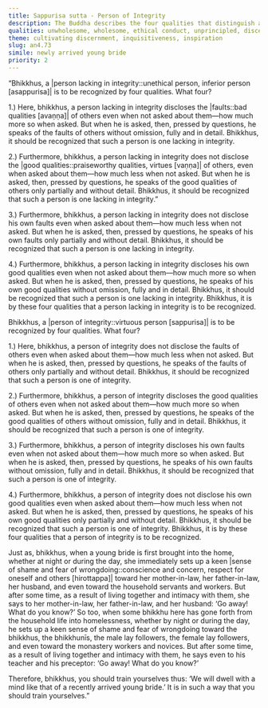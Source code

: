 ```yaml
---
title: Sappurisa sutta - Person of Integrity
description: The Buddha describes the four qualities that distinguish a person of integrity from one lacking in integrity.
qualities: unwholesome, wholesome, ethical conduct, unprincipled, discernment, conscience, fear of wrongdoing
theme: cultivating discernment, inquisitiveness, inspiration
slug: an4.73
simile: newly arrived young bride
priority: 2
---
```


“Bhikkhus, a |person lacking in integrity::unethical person, inferior person [asappurisa]| is to be recognized by four qualities. What four?

1.) Here, bhikkhus, a person lacking in integrity discloses the |faults::bad qualities [avaṇṇa]| of others even when not asked about them—how much more so when asked. But when he is asked, then, pressed by questions, he speaks of the faults of others without omission, fully and in detail. Bhikkhus, it should be recognized that such a person is one lacking in integrity.

2.) Furthermore, bhikkhus, a person lacking in integrity does not disclose the |good qualities::praiseworthy qualities, virtues [vaṇṇa]| of others, even when asked about them—how much less when not asked. But when he is asked, then, pressed by questions, he speaks of the good qualities of others only partially and without detail. Bhikkhus, it should be recognized that such a person is one lacking in integrity.”

3.) Furthermore, bhikkhus, a person lacking in integrity does not disclose his own faults even when asked about them—how much less when not asked. But when he is asked, then, pressed by questions, he speaks of his own faults only partially and without detail. Bhikkhus, it should be recognized that such a person is one lacking in integrity.

4.) Furthermore, bhikkhus, a person lacking in integrity discloses his own good qualities even when not asked about them—how much more so when asked. But when he is asked, then, pressed by questions, he speaks of his own good qualities without omission, fully and in detail. Bhikkhus, it should be recognized that such a person is one lacking in integrity. Bhikkhus, it is by these four qualities that a person lacking in integrity is to be recognized.

Bhikkhus, a |person of integrity::virtuous person [sappurisa]| is to be recognized by four qualities. What four?

1.) Here, bhikkhus, a person of integrity does not disclose the faults of others even when asked about them—how much less when not asked. But when he is asked, then, pressed by questions, he speaks of the faults of others only partially and without detail. Bhikkhus, it should be recognized that such a person is one of integrity.

2.) Furthermore, bhikkhus, a person of integrity discloses the good qualities of others even when not asked about them—how much more so when asked. But when he is asked, then, pressed by questions, he speaks of the good qualities of others without omission, fully and in detail. Bhikkhus, it should be recognized that such a person is one of integrity.

3.) Furthermore, bhikkhus, a person of integrity discloses his own faults even when not asked about them—how much more so when asked. But when he is asked, then, pressed by questions, he speaks of his own faults without omission, fully and in detail. Bhikkhus, it should be recognized that such a person is one of integrity.

4.) Furthermore, bhikkhus, a person of integrity does not disclose his own good qualities even when asked about them—how much less when not asked. But when he is asked, then, pressed by questions, he speaks of his own good qualities only partially and without detail. Bhikkhus, it should be recognized that such a person is one of integrity. Bhikkhus, it is by these four qualities that a person of integrity is to be recognized.

Just as, bhikkhus, when a young bride is first brought into the home, whether at night or during the day, she immediately sets up a keen |sense of shame and fear of wrongdoing::conscience and concern, respect for oneself and others [hirottappa]| toward her mother-in-law, her father-in-law, her husband, and even toward the household servants and workers. But after some time, as a result of living together and intimacy with them, she says to her mother-in-law, her father-in-law, and her husband: ‘Go away! What do you know?’ So too, when some bhikkhu here has gone forth from the household life into homelessness, whether by night or during the day, he sets up a keen sense of shame and fear of wrongdoing toward the bhikkhus, the bhikkhunīs, the male lay followers, the female lay followers, and even toward the monastery workers and novices. But after some time, as a result of living together and intimacy with them, he says even to his teacher and his preceptor: ‘Go away! What do you know?’

Therefore, bhikkhus, you should train yourselves thus: ‘We will dwell with a mind like that of a recently arrived young bride.’ It is in such a way that you should train yourselves.”